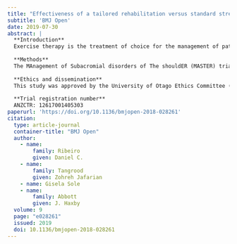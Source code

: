```yaml
---
title: "Effectiveness of a tailored rehabilitation versus standard strengthening programme for patients with shoulder pain: A protocol for a feasibility randomised controlled trial (the Otago MASTER trial)"
subtitle: 'BMJ Open'
date: 2019-07-30
abstract: |
  **Introduction**
  Exercise therapy is the treatment of choice for the management of patients with shoulder subacromial pain. However, we do not know whether a tailored rehabilitation programme is more effective than a standardised strengthening programme. The aim of this feasibility trial is to assess: (1) participant recruitment rate, (2) the proportion of participants enrolled from the total number screened, (3) adherence to the rehabilitation programme, (4) drop-out rates, (5) obtain estimates of adverse reactions to treatment, (6) obtain estimates of intervention effects in order to inform the sample size of the fully-powered randomised controlled trial, (7) conduct a preliminary cost-effectiveness analysis of the standardised strengthening and the tailored rehabilitation interventions.
  
  **Methods**
  The MAnagement of Subacromial disorders of The shouldER (MASTER) trial, is a two-arm, patient-blinded and assessor-blinded, randomised controlled feasibility trial. Participants will be randomly allocated into one of the interventions group: tailored or standardised rehabilitation. To obtain estimates of intervention effects, we will compare changes in pain and shoulder-related disability scores between the two intervention groups using a repeated mixed-model analysis of variance, with alpha set at 0.05, and power at 80%. Since this is a feasibility study, we will not adjust alpha for multiple comparisons. To determine whether it is feasible to conduct the full trial, we will consider 75% CI as the probability threshold at 3-month follow-up.
  
  **Ethics and dissemination**
  This study was approved by the University of Otago Ethics Committee (Ref: H17/080). Findings from this study will be presented at national and international conferences, and will be submitted for publication in a peer-reviewed journal.
  
  **Trial registration number**
  ANZCTR: 12617001405303
paperurl: 'https://doi.org/10.1136/bmjopen-2018-028261'
citation: 
  type: article-journal
  container-title: "BMJ Open"
  author:
    - name:
        family: Ribeiro
        given: Daniel C.
    - name:
        family: Tangrood
        given: Zohreh Jafarian
    - name: Gisela Sole
    - name:
        family: Abbott
        given: J. Haxby
  volume: 9
  page: "e028261"
  issued: 2019
  doi: 10.1136/bmjopen-2018-028261
---
```

